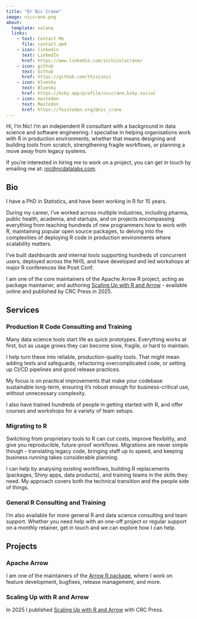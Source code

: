 ```yaml
---
title: "Dr Nic Crane"
image: niccrane.png
about:
  template: solana
  links:
    - text: Contact Me
      file: contact.qmd
    - icon: linkedin
      text: LinkedIn
      href: https://www.linkedin.com/in/nicolacrane/
    - icon: github
      text: Github
      href: https://github.com/thisisnic
    - icon: bluesky
      text: Bluesky
      href: https://bsky.app/profile/niccrane.bsky.social
    - icon: mastodon
      text: Mastodon
      href: https://fosstodon.org/@nic_crane
---
```


Hi, I'm Nic! I'm an independent R consultant with a background in data science and software engineering. I specialise in helping organisations work with R in production environments, whether that means designing and building tools from scratch, strengthening fragile workflows, or planning a move away from legacy systems.

If you're interested in hiring me to work on a project, you can get in touch by emailing me at: [nic@ncdatalabs.com](mailto:nic@ncdatalabs.com).

## Bio

I have a PhD in Statistics, and have been working in R for 15 years.

During my career, I've worked across multiple industries, including pharma, public health, academia, and startups, and on projects encompassing everything from teaching hundreds of new programmers how to work with R, maintaining popular open source packages, to delving into the complexities of deploying R code in production environments where scalability matters.

I've built dashboards and internal tools supporting hundreds of concurrent users, deployed across the NHS, and have developed and led workshops at major R conferences like Posit Conf.

I am one of the core maintainers of the Apache Arrow R project, acting as package maintainer, and authoring [Scaling Up with R and Arrow](arrowrbook.com) - available online and published by CRC Press in 2025.

## Services

### Production R Code Consulting and Training

Many data science tools start life as quick prototypes. Everything works at first, but as usage grows they can become slow, fragile, or hard to maintain.

I help turn these into reliable, production-quality tools. That might mean adding tests and safeguards, refactoring overcomplicated code, or setting up CI/CD pipelines and good release practices.

My focus is on practical improvements that make your codebase sustainable long-term, ensuring it's robust enough for business-critical use, without unnecessary complexity.

I also have trained hundreds of people in getting started with R, and offer courses and workshops for a variety of team setups.

### Migrating to R

Switching from proprietary tools to R can cut costs, improve flexibility, and give you reproducible, future-proof workflows.  Migrations are never simple though - translating legacy code, bringing staff up to speed, and keeping business running takes considerable planning.

I can help by analysing existing workflows, building R replacements (packages, Shiny apps, data products), and training teams in the skills they need. My approach covers both the technical transition and the people side of things.

### General R Consulting and Training

I'm also available for more general R and data science consulting and team support.  Whether you need help with an one-off project or regular support on a monthly retainer, get in touch and we can explore how I can help. 

## Projects

### Apache Arrow

I am one of the maintainers of the [Arrow R package](https://arrow.apache.org/docs/r/), where I work on feature development, bugfixes, release management, and more.

### Scaling Up with R and Arrow

In 2025 I published [Scaling Up with R and Arrow](https://arrowrbook.com/) with CRC Press.

